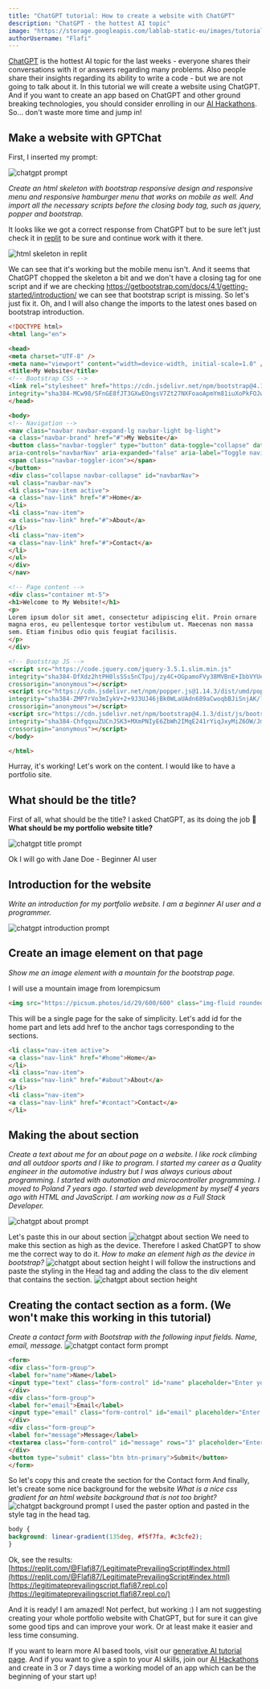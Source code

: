 ```yaml
---
title: "ChatGPT tutorial: How to create a website with ChatGPT"
description: "ChatGPT - the hottest AI topic"
image: "https://storage.googleapis.com/lablab-static-eu/images/tutorials/chatgpt_website_creation.jpg"
authorUsername: "Flafi"
---
```



[ChatGPT](https://openai.com/blog/chatgpt/) is the hottest AI topic for the last weeks - everyone shares their conversations with it or
answers regarding many problems. Also people share their insights regarding its ability to write a code - but we are not going to talk about it. In this tutorial we will create a website using ChatGPT.
And if you want to create an app based on ChatGPT and other ground breaking technologies, you should
consider enrolling in our [AI Hackathons](https://lablab.ai/event). So… don't waste more time and jump in!

## Make a website with GPTChat

First, I inserted my prompt:

<Img src="https://storage.googleapis.com/lablab-static-eu/images/tutorials/chatgpt_1.JPG" alt="chatgpt prompt"/>

*Create an html skeleton with bootstrap responsive design and responsive menu and responsive hamburger menu that
works on mobile as well. And import all the necessary scripts before the closing body tag, such as jquery, popper and bootstrap.*


It looks like we got a correct response from ChatGPT but to be sure let't just check it in [replit](https://replit.com/) to be sure and continue work with it there.

<Img src="https://storage.googleapis.com/lablab-static-eu/images/tutorials/chatgpt_2.JPG" alt="html skeleton in replit"/>

We can see that it's working but the mobile menu isn't. And it seems that ChatGPT chopped the skeleton a bit and we don't have a closing tag for
one script and if we are checking https://getbootstrap.com/docs/4.1/getting-started/introduction/ we can see that bootstrap script is missing.
So let's just fix it. Oh, and I will also change the imports to the latest ones based on bootstrap introduction.

```html
<!DOCTYPE html>
<html lang="en">

<head>
<meta charset="UTF-8" />
<meta name="viewport" content="width=device-width, initial-scale=1.0" />
<title>My Website</title>
<!-- Bootstrap CSS -->
<link rel="stylesheet" href="https://cdn.jsdelivr.net/npm/bootstrap@4.1.3/dist/css/bootstrap.min.css"
integrity="sha384-MCw98/SFnGE8fJT3GXwEOngsV7Zt27NXFoaoApmYm81iuXoPkFOJwJ8ERdknLPMO" crossorigin="anonymous" />
</head>

<body>
<!-- Navigation -->
<nav class="navbar navbar-expand-lg navbar-light bg-light">
<a class="navbar-brand" href="#">My Website</a>
<button class="navbar-toggler" type="button" data-toggle="collapse" data-target="#navbarNav"
aria-controls="navbarNav" aria-expanded="false" aria-label="Toggle navigation">
<span class="navbar-toggler-icon"></span>
</button>
<div class="collapse navbar-collapse" id="navbarNav">
<ul class="navbar-nav">
<li class="nav-item active">
<a class="nav-link" href="#">Home</a>
</li>
<li class="nav-item">
<a class="nav-link" href="#">About</a>
</li>
<li class="nav-item">
<a class="nav-link" href="#">Contact</a>
</li>
</ul>
</div>
</nav>

<!-- Page content -->
<div class="container mt-5">
<h1>Welcome to My Website!</h1>
<p>
Lorem ipsum dolor sit amet, consectetur adipiscing elit. Proin ornare
magna eros, eu pellentesque tortor vestibulum ut. Maecenas non massa
sem. Etiam finibus odio quis feugiat facilisis.
</p>
</div>

<!-- Bootstrap JS -->
<script src="https://code.jquery.com/jquery-3.5.1.slim.min.js"
integrity="sha384-DfXdz2htPH0lsSSs5nCTpuj/zy4C+OGpamoFVy38MVBnE+IbbVYUew+OrCXaRkfj"
crossorigin="anonymous"></script>
<script src="https://cdn.jsdelivr.net/npm/popper.js@1.14.3/dist/umd/popper.min.js"
integrity="sha384-ZMP7rVo3mIykV+2+9J3UJ46jBk0WLaUAdn689aCwoqbBJiSnjAK/l8WvCWPIPm49"
crossorigin="anonymous"></script>
<script src="https://cdn.jsdelivr.net/npm/bootstrap@4.1.3/dist/js/bootstrap.min.js"
integrity="sha384-ChfqqxuZUCnJSK3+MXmPNIyE6ZbWh2IMqE241rYiqJxyMiZ6OW/JmZQ5stwEULTy"
crossorigin="anonymous"></script>
</body>

</html>
```

Hurray, it's working! Let's work on the content. I would like to have a portfolio site.

## What should be the title?
First of all, what should be the title? I asked ChatGPT, as its doing the job 🙂
**What should be my portfolio website title?**

<Img src="https://storage.googleapis.com/lablab-static-eu/images/tutorials/chatgpt_3.JPG" alt="chatgpt title prompt"/>

Ok I will go with Jane Doe - Beginner AI user
## Introduction for the website

*Write an introduction for my portfolio website. I am a beginner AI user and a programmer.*

<Img src="https://storage.googleapis.com/lablab-static-eu/images/tutorials/chatgpt_4.JPG" alt="chatgpt introduction prompt"/>

## Create an image element on that page

*Show me an image element with a mountain for the bootstrap page.*

I will use a mountain image from lorempicsum

```html
<img src="https://picsum.photos/id/29/600/600" class="img-fluid rounded" alt="Mountain">
```

This will be a single page for the sake of simplicity.
Let's add id for the home part and lets add href to the anchor tags corresponding to the sections.

```html
<li class="nav-item active">
<a class="nav-link" href="#home">Home</a>
</li>
<li class="nav-item">
<a class="nav-link" href="#about">About</a>
</li>
<li class="nav-item">
<a class="nav-link" href="#contact">Contact</a>
</li>
```

## Making the about section

*Create a text about me for an about page on a website. I like rock climbing and all outdoor sports and I like to program. I started my career as a Quality engineer in the automotive industry but I was always curious about programming. I started with automation and microcontroller programming. I moved to Poland 7 years ago. I started web development by myself 4 years ago with HTML and JavaScript. I am working now as a Full Stack Developer.*

<Img src="https://storage.googleapis.com/lablab-static-eu/images/tutorials/chatgpt_5.JPG" alt="chatgpt about prompt"/>

Let's paste this in our about section
<Img src="https://storage.googleapis.com/lablab-static-eu/images/tutorials/chatgpt_6.JPG" alt="chatgpt about section"/>
We need to make this section as high as the device. Therefore I asked ChatGPT to show me the correct way to do it.
*How to make an element high as the device in bootstrap?*
<Img src="https://storage.googleapis.com/lablab-static-eu/images/tutorials/chatgpt_7.JPG" alt="chatgpt about section height"/>
I will follow the instructions and paste the styling in the Head tag and adding the class to the div element that contains the section.
<Img src="https://storage.googleapis.com/lablab-static-eu/images/tutorials/chatgpt_8.JPG" alt="chatgpt about section height"/>
## Creating the contact section as a form. (We won't make this working in this tutorial)
*Create a contact form with Bootstrap with the following input fields. Name, email, message.*
<Img src="https://storage.googleapis.com/lablab-static-eu/images/tutorials/chatgpt_9.JPG" alt="chatgpt contact form prompt"/>
```html
<form>
<div class="form-group">
<label for="name">Name</label>
<input type="text" class="form-control" id="name" placeholder="Enter your name">
</div>
<div class="form-group">
<label for="email">Email</label>
<input type="email" class="form-control" id="email" placeholder="Enter your email">
</div>
<div class="form-group">
<label for="message">Message</label>
<textarea class="form-control" id="message" rows="3" placeholder="Enter your message"></textarea>
</div>
<button type="submit" class="btn btn-primary">Submit</button>
</form>
```
So let's copy this and create the section for the Contact form
And finally, let's create some nice background for the website
*What is a nice css gradient for an html website background that is not too bright?*
<Img src="https://storage.googleapis.com/lablab-static-eu/images/tutorials/chatgpt_10.JPG" alt="chatgpt background prompt"/>
I used the paster option and pasted in the style tag in the head tag.
```css
body {
background: linear-gradient(135deg, #f5f7fa, #c3cfe2);
}
```
Ok, see the results:  
[https://replit.com/@Flafi87/LegitimatePrevailingScript#index.html](https://replit.com/@Flafi87/LegitimatePrevailingScript#index.html)
[https://legitimateprevailingscript.flafi87.repl.co](https://legitimateprevailingscript.flafi87.repl.co/)

And it is ready! I am amazed! Not perfect, but working :) I am not suggesting creating your whole portfolio website with ChatGPT,
but for sure it can give some good tips and can improve your work. Or at least make it easier and less time consuming.

If you want to learn more AI based tools, visit our [generative AI tutorial page](https://lablab.ai/t). And if you want to give a spin to your AI skills,
 join our [AI Hackathons](https://lablab.ai/event) and create in 3 or 7 days time a working model of an app which can be the beginning of your start up!
